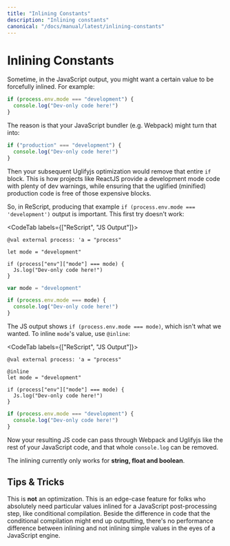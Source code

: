 ```yaml
---
title: "Inlining Constants"
description: "Inlining constants"
canonical: "/docs/manual/latest/inlining-constants"
---
```


# Inlining Constants

Sometime, in the JavaScript output, you might want a certain value to be forcefully inlined. For example:

```js
if (process.env.mode === "development") {
  console.log("Dev-only code here!")
}
```

The reason is that your JavaScript bundler (e.g. Webpack) might turn that into:

```js
if ("production" === "development") {
  console.log("Dev-only code here!")
}
```

Then your subsequent Uglifyjs optimization would remove that entire `if` block. This is how projects like ReactJS provide a development mode code with plenty of dev warnings, while ensuring that the uglified (minified) production code is free of those expensive blocks.

So, in ReScript, producing that example `if (process.env.mode === 'development')` output is important. This first try doesn't work:

<CodeTab labels={["ReScript", "JS Output"]}>

```res example
@val external process: 'a = "process"

let mode = "development"

if (process["env"]["mode"] === mode) {
  Js.log("Dev-only code here!")
}
```

```js
var mode = "development"

if (process.env.mode === mode) {
  console.log("Dev-only code here!")
}
```

</CodeTab>

The JS output shows `if (process.env.mode === mode)`, which isn't what we wanted. To inline `mode`'s value, use `@inline`:

<CodeTab labels={["ReScript", "JS Output"]}>

```res example
@val external process: 'a = "process"

@inline
let mode = "development"

if (process["env"]["mode"] === mode) {
  Js.log("Dev-only code here!")
}
```

```js
if (process.env.mode === "development") {
  console.log("Dev-only code here!")
}
```

</CodeTab>

Now your resulting JS code can pass through Webpack and Uglifyjs like the rest of your JavaScript code, and that whole `console.log` can be removed.

The inlining currently only works for **string, float and boolean**.

## Tips & Tricks

This is **not** an optimization. This is an edge-case feature for folks who absolutely need particular values inlined for a JavaScript post-processing step, like conditional compilation. Beside the difference in code that the conditional compilation might end up outputting, there's no performance difference between inlining and not inlining simple values in the eyes of a JavaScript engine.
